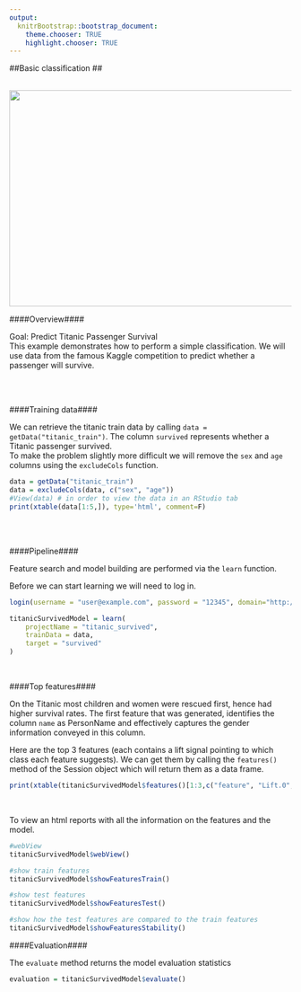 ```yaml
---
output:
  knitrBootstrap::bootstrap_document:
    theme.chooser: TRUE
    highlight.chooser: TRUE
---
```


<!--
%\VignetteEngine{knitr::rmarkdown}
%\VignetteIndexEntry{basic_classification}
%\VignetteDepends{xtable}
-->


##Basic classification ## 

<br>
<img src="http://s3.amazonaws.com/public-sparkbeyond/images/titanic.jpeg" width="686" height="385">
<br>

####Overview####



Goal: Predict Titanic Passenger Survival
<br>
This example demonstrates how to perform a simple classification.
We will use data from the famous Kaggle competition to predict whether a passenger will survive.

<br>
<br>

####Training data####

We can retrieve the titanic train data by calling `data = getData("titanic_train")`. The column `survived` represents whether a Titanic passenger survived.
<br>
To make the problem slightly more difficult we will remove the `sex` and `age` columns using the `excludeCols` function.

```r
data = getData("titanic_train")
data = excludeCols(data, c("sex", "age"))
#View(data) # in order to view the data in an RStudio tab
print(xtable(data[1:5,]), type='html', comment=F)
```
<br>
<br>

####Pipeline####

Feature search and model building are performed via the `learn` function. 
<br>

Before we can start learning we will need to log in.
```r
login(username = "user@example.com", password = "12345", domain="http://<ip>")
```	

```r
titanicSurvivedModel = learn(
	projectName = "titanic_survived",
	trainData = data,
	target = "survived"    
)
```
<br>

####Top features####

On the Titanic most children and women were rescued first, hence had higher survival rates.
The first feature that was generated, identifies the column `name` as PersonName and effectively captures the gender information conveyed in this column.

Here are the top 3 features (each contains a lift signal pointing to which class each feature suggests). We can get them by calling the `features()` method of the Session object which will return them as a data frame.

```r
print(xtable(titanicSurvivedModel$features()[1:3,c("feature", "Lift.0", "Lift.1")]), type='html', comment=F)
```
<br>

To view an html reports with all the information on the features and the model.
```r
#webView
titanicSurvivedModel$webView()

#show train features
titanicSurvivedModel$showFeaturesTrain()

#show test features
titanicSurvivedModel$showFeaturesTest()

#show how the test features are compared to the train features
titanicSurvivedModel$showFeaturesStability()
```

####Evaluation####

The `evaluate` method returns the model evaluation statistics
```r
evaluation = titanicSurvivedModel$evaluate()
```

<!-- 
need to find a way to link it to "/Library/Frameworks/R.framework/Versions/3.1/Resources/library/SparkBeyond/extdata/" or externally (amazon?) or generate equivalent figure
<iframe width="400" height="400" src="./Lift_plot_survived_1.html" frameborder="0" seamless></iframe>
-->
